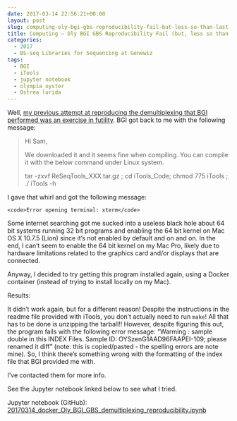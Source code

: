 ```yaml
---
date: 2017-03-14 22:56:21+00:00
layout: post
slug: computing-oly-bgi-gbs-reproducibility-fail-but-less-so-than-last-time
title: Computing – Oly BGI GBS Reproducibility Fail (but, less so than last time)...
categories:
  - 2017
  - BS-seq Libraries for Sequencing at Genewiz
tags:
  - BGI
  - iTools
  - jupyter notebook
  - olympia oyster
  - Ostrea lurida
---
```


Well, [my previous attempt at reproducing the demultiplexing that BGI performed was an exercise in futility](https://robertslab.github.io/sams-notebook/2017/03/07/computing-oly-bgi-gbs-reproducibility-fail.html). BGI got back to me with the following message:





<blockquote>Hi Sam,

We downloaded it and it seems fine when compiling. You can compile it with the below command under Linux system.

tar -zxvf ReSeqTools_XXX.tar.gz ; cd iTools_Code; chmod 775 iTools ; ./ iTools -h</blockquote>





I gave that whirl and got the following message:


    
    <code>Error opening terminal: xterm</code>



Some internet searching got me sucked into a useless black hole about 64 bit systems running 32 bit programs and enabling the 64 bit kernel on Mac OS X 10.7.5 (Lion) since it's not enabled by default and on and on. In the end, I can't seem to enable the 64 bit kernel on my Mac Pro, likely due to hardware limitations related to the graphics card and/or displays that are connected.

Anyway, I decided to try getting this program installed again, using a Docker container (instead of trying to install locally on my Mac).



Results:

It didn't work again, but for a different reason! Despite the instructions in the readme file provided with iTools, you don't actually need to run `make`! All that has to be done is unzipping the tarball!! However, despite figuring this out, the program fails with the following error message: "Warming : sample double in this INDEX Files. Sample ID: OYSzenG1AAD96FAAPEI-109; please renamed it diff" (note: this is copied/pasted - the spelling errors are note mine). So, I think there's something wrong with the formatting of the index file that BGI provided me with.

I've contacted them for more info.

See the Jupyter notebook linked below to see what I tried.

Jupyter notebook (GitHub): [20170314_docker_Oly_BGI_GBS_demultiplexing_reproducibility.ipynb](https://github.com/sr320/LabDocs/blob/master/jupyter_nbs/sam/20170314_docker_Oly_BGI_GBS_demultiplexing_reproducibility.ipynb)

